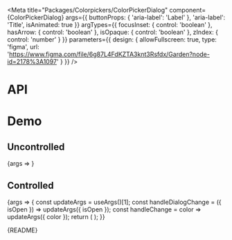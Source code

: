 
<Meta
  title="Packages/Colorpickers/ColorPickerDialog"
  component={ColorPickerDialog}
  args={{
    buttonProps: { 'aria-label': 'Label' },
    'aria-label': 'Title',
    isAnimated: true
  }}
  argTypes={{
    focusInset: { control: 'boolean' },
    hasArrow: { control: 'boolean' },
    isOpaque: { control: 'boolean' },
    zIndex: { control: 'number' }
  }}
  parameters={{
    design: {
      allowFullscreen: true,
      type: 'figma',
      url: 'https://www.figma.com/file/6g87L4FdKZTA3knt3Rsfdx/Garden?node-id=2178%3A1097'
    }
  }}
/>

# API

<ArgsTable />

# Demo

## Uncontrolled

<Canvas>
  <Story name="Uncontrolled" argTypes={{ color: { control: false } }}>
    {args => <ColorPickerDialogStory {...args} />}
  </Story>
</Canvas>

## Controlled

<Canvas>
  <Story
    name="Controlled"
    args={{ color: PALETTE.blue[600], isOpen: false }}
    argTypes={{ defaultColor: { control: false } }}
  >
    {args => {
      const updateArgs = useArgs()[1];
      const handleDialogChange = ({ isOpen }) => updateArgs({ isOpen });
      const handleChange = color => updateArgs({ color });
      return (
        <ColorPickerDialogStory
          {...args}
          onDialogChange={handleDialogChange}
          onChange={handleChange}
        />
      );
    }}
  </Story>
</Canvas>

<Markdown>{README}</Markdown>
